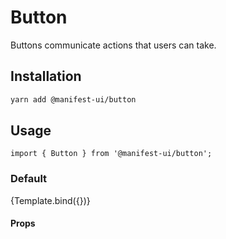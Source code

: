 
<Meta title="Components/Button" component={Button} />

# Button

Buttons communicate actions that users can take.

## Installation

```sh
yarn add @manifest-ui/button
```

## Usage

```tsx
import { Button } from '@manifest-ui/button';
```

### Default

<Canvas>
  <Story name="Default">{Template.bind({})}</Story>
</Canvas>

#### Props

<ArgsTable of={Button} />

